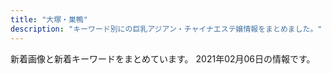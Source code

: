 ```yaml
---
title: "大塚・巣鴨"
description: "キーワード別にの巨乳アジアン・チャイナエステ嬢情報をまとめました。"
---
```


新着画像と新着キーワードをまとめています。
2021年02月06日の情報です。

<DmmAffiliateIns />
<KeywordTable
  shops={
    [
    {
        "url": "http://koukou.ests.co/",
        "station": "JR\u99d2\u8fbc\u99c5\u5317\u53e3",
        "keywords": {
            "D": 4,
            "87": 1,
            "86": 2,
            "85": 1
        },
        "img_links": [
            "http://koukou.a1.jps.cm/upload/sites/26/2020/07/2020071510180978-350x467.jpg",
            "http://koukou.a1.jps.cm/upload/sites/26/2021/01/2021013006464349-350x467.jpg",
            "http://koukou.ests.co/images/top.jpg",
            "http://koukou.ests.co/images/link_line.jpg",
            "http://koukou.ests.co/images/bjs3.jpg",
            "http://koukou.ests.co/images/news.jpg",
            "http://koukou.ests.co/images/acc3.jpg",
            "http://koukou.ests.co/images/mobile.jpg",
            "http://koukou.a1.jps.cm/upload/sites/26/2021/01/2021013006464349-200x268.jpg",
            "http://koukou.a1.jps.cm/upload/sites/26/2020/08/2020080301274439-350x467.jpg",
            "http://koukou.ests.co/images/pick.jpg",
            "http://koukou.a1.jps.cm/upload/sites/26/2020/08/2020080301274439-200x268.jpg",
            "http://koukou.a1.jps.cm/upload/sites/26/2020/07/2020071510180978-200x268.jpg",
            "http://koukou.ests.co/images/acc4.jpg",
            "http://koukou.a1.jps.cm/upload/sites/26/2020/10/202010230133115-200x268.jpg",
            "http://koukou.ests.co/images/acc1.jpg",
            "http://koukou.ests.co/images/acc2.jpg",
            "http://koukou.a1.jps.cm/upload/sites/26/2020/10/202010230133115-350x467.jpg",
            "http://koukou.ests.co/images/staff_line.jpg"
        ],
        "name": "\u3046\u3055\u304e"
    },
    {
        "name": "\u3066\u3082\u307f\u3084",
        "keywords": {},
        "station": "JR\u99d2\u8fbc\u99c5\u6771\u53e3",
        "img_links": [],
        "url": "http://ko-relax.info/"
    },
    {
        "url": "https://townnet.ne.jp/myondon/",
        "name": "\u660e\u6d1e",
        "station": "JR\u5927\u585a\u99c5\u5317\u53e3",
        "keywords": {},
        "img_links": [
            "https://townnet.ne.jp/myondon/top/access/img/kanban.jpg",
            "https://townnet.ne.jp/myondon/top/view/img/s_02.jpg",
            "https://townnet.ne.jp/myondon/top/staff/img/g_6576.jpg",
            "https://townnet.ne.jp/myondon/top/view/img/v_08.jpg",
            "https://townnet.ne.jp/myondon/top/staff/img/jun2.jpg",
            "https://townnet.ne.jp/myondon/img/img_02.jpg",
            "https://townnet.ne.jp/myondon/top/view/img/s_10.jpg",
            "https://townnet.ne.jp/myondon/top/img/information.jpg",
            "https://townnet.ne.jp/myondon/top/view/img/s_03.jpg",
            "https://townnet.ne.jp/myondon/top/staff/img/aya.jpg",
            "https://townnet.ne.jp/myondon/top/view/img/v_05.jpg",
            "https://townnet.ne.jp/myondon/top/view/img/v_03.jpg",
            "https://townnet.ne.jp/myondon/top/view/img/s_04.jpg",
            "https://townnet.ne.jp/myondon/top/staff/img/kaori.jpg",
            "https://townnet.ne.jp/myondon/top/img/net1.jpg",
            "https://townnet.ne.jp/myondon/top/staff/img/kaori_1.jpg",
            "https://townnet.ne.jp/myondon/top/view/img/s_07.jpg",
            "https://townnet.ne.jp/myondon/top/view/img/s_08.jpg",
            "https://townnet.ne.jp/myondon/top/view/img/s_01.jpg",
            "https://townnet.ne.jp/myondon/top/view/img/s_09.jpg",
            "https://townnet.ne.jp/myondon/top/staff/img/mari.jpg",
            "https://townnet.ne.jp/myondon/top/view/img/s_12.jpg",
            "https://townnet.ne.jp/myondon/top/view/img/s_06.jpg",
            "https://townnet.ne.jp/myondon/top/view/img/v_07.jpg",
            "https://townnet.ne.jp/myondon/top/system/img/price.jpg",
            "https://townnet.ne.jp/myondon/top/staff/img/hal.jpg",
            "https://townnet.ne.jp/myondon/top/view/img/s_05.jpg",
            "https://townnet.ne.jp/myondon/top/view/img/s_11.jpg",
            "https://townnet.ne.jp/myondon/top/staff/img/bb.jpg",
            "https://townnet.ne.jp/myondon/top/system/img/net.jpg",
            "https://townnet.ne.jp/myondon/top/view/img/v_04.jpg",
            "https://townnet.ne.jp/myondon/top/view/img/v_01.jpg",
            "https://townnet.ne.jp/myondon/top/view/img/v_06.jpg",
            "https://townnet.ne.jp/myondon/top/view/img/v_02.jpg"
        ]
    },
    {
        "url": "https://koi-relax.tokyo/",
        "station": "JR\u5de3\u9d28\u99c5",
        "name": "\u604b",
        "img_links": [],
        "keywords": {}
    },
    {
        "name": "\u7652\u3057\u306e\u5fc3",
        "keywords": {
            "D": 9,
            "E": 4,
            "88": 1,
            "F": 1,
            "C": 4,
            "89": 1,
            "90": 1,
            "G": 1,
            "92": 1
        },
        "url": "http://iyasi.relaxnabi.com/",
        "img_links": [
            "http://iyasi.relaxnabi.com/css/staff/staff51.jpg",
            "http://iyasi.relaxnabi.com/css/staff/staff37-a.jpg",
            "http://iyasi.relaxnabi.com/css/staff/staff0002-a.jpg",
            "http://iyasi.relaxnabi.com/css/staff/staff39-b.jpg",
            "http://iyasi.relaxnabi.com/css/nav/nav-002.png",
            "http://iyasi.relaxnabi.com/css/staff/staff45-a.jpg",
            "http://iyasi.relaxnabi.com/css/staff/staff28-a.jpg",
            "http://iyasi.relaxnabi.com/css/staff/staff52.jpg",
            "http://iyasi.relaxnabi.com/css/nav/nav-006.png",
            "http://iyasi.relaxnabi.com/css/staff/staff41-a.jpg",
            "http://iyasi.relaxnabi.com/css/top04-left.jpg",
            "http://iyasi.relaxnabi.com/css/staff/staff016.jpg",
            "http://iyasi.relaxnabi.com/css/staff/staff39.jpg",
            "http://iyasi.relaxnabi.com/css/staff/staff33.jpg",
            "http://iyasi.relaxnabi.com/css/nav/nav-004.png",
            "http://iyasi.relaxnabi.com/css/tel09.png",
            "http://iyasi.relaxnabi.com/css/staff/staff46.jpg",
            "http://iyasi.relaxnabi.com/css/staff/staff007-b.jpg",
            "http://iyasi.relaxnabi.com/css/staff/naiyo01.jpg",
            "http://iyasi.relaxnabi.com/css/staff/staff29-a.jpg",
            "http://iyasi.relaxnabi.com/css/staff/staff016-a.jpg",
            "http://iyasi.relaxnabi.com/css/staff/staff33-d.jpg",
            "http://iyasi.relaxnabi.com/css/staff/staff47.jpg",
            "http://iyasi.relaxnabi.com/css/nav/nav-003.png",
            "http://iyasi.relaxnabi.com/css/top0004-right.jpg",
            "http://iyasi.relaxnabi.com/css/staff/staff018-a.jpg",
            "http://iyasi.relaxnabi.com/css/nav/nav-001.png",
            "http://iyasi.relaxnabi.com/css/staff/staff24-a.jpg",
            "http://iyasi.relaxnabi.com/css/staff/staff40-a.jpg",
            "http://iyasi.relaxnabi.com/css/staff/staff40.jpg",
            "http://iyasi.relaxnabi.com/css/staff/staff007-a.jpg",
            "http://iyasi.relaxnabi.com/css/staff/staff53-a.jpg",
            "http://iyasi.relaxnabi.com/css/staff/staff49.jpg",
            "http://iyasi.relaxnabi.com/css/staff/staff38.jpg",
            "http://iyasi.relaxnabi.com/css/staff/staff45.jpg",
            "http://iyasi.relaxnabi.com/css/staff/staff49-a.jpg",
            "http://iyasi.relaxnabi.com/css/staff/staff33-b.jpg",
            "http://iyasi.relaxnabi.com/css/staff/staff38-a.jpg",
            "http://iyasi.relaxnabi.com/css/staff/staff018.jpg",
            "http://iyasi.relaxnabi.com/css/staff/staff006.jpg",
            "http://iyasi.relaxnabi.com/css/top01.jpg",
            "http://iyasi.relaxnabi.com/css/staff/staff24-b.jpg",
            "http://iyasi.relaxnabi.com/css/staff/staff39-a.jpg",
            "http://iyasi.relaxnabi.com/css/staff/staff33-a.jpg",
            "http://iyasi.relaxnabi.com/css/staff/staff33-c.jpg",
            "http://iyasi.relaxnabi.com/css/staff/staff44-a.jpg",
            "http://iyasi.relaxnabi.com/css/c-00001.jpg",
            "http://iyasi.relaxnabi.com/css/staff/staff46-a.jpg",
            "http://iyasi.relaxnabi.com/css/staff/staff006-a.jpg",
            "http://iyasi.relaxnabi.com/css/staff/staff52-a.jpg",
            "http://iyasi.relaxnabi.com/css/staff/staff24.jpg",
            "http://iyasi.relaxnabi.com/css/staff/staff019.jpg",
            "http://iyasi.relaxnabi.com/css/staff/staff28.jpg",
            "http://iyasi.relaxnabi.com/css/staff/staff47-a.jpg",
            "http://iyasi.relaxnabi.com/css/top03.jpg",
            "http://iyasi.relaxnabi.com/css/staff/staff44.jpg",
            "http://iyasi.relaxnabi.com/css/staff/staff29.jpg",
            "http://iyasi.relaxnabi.com/css/nav/nav-005.png",
            "http://iyasi.relaxnabi.com/css/staff/staff26.jpg",
            "http://iyasi.relaxnabi.com/css/recurit07.jpg",
            "http://iyasi.relaxnabi.com/css/staff/staff37-b.jpg",
            "http://iyasi.relaxnabi.com/css/staff/staff29-c.jpg",
            "http://iyasi.relaxnabi.com/css/staff/staff019-a.jpg",
            "http://iyasi.relaxnabi.com/css/staff/staff0002-b.jpg",
            "http://iyasi.relaxnabi.com/css/staff/staff33-e.jpg",
            "http://iyasi.relaxnabi.com/css/staff/staff29-b.jpg",
            "http://iyasi.relaxnabi.com/css/staff/staff26-b.jpg",
            "http://iyasi.relaxnabi.com/css/staff/staff26-a.jpg",
            "http://iyasi.relaxnabi.com/css/staff/staff53.jpg",
            "http://iyasi.relaxnabi.com/css/staff/staff41.jpg",
            "http://iyasi.relaxnabi.com/css/staff/staff0002.jpg",
            "http://iyasi.relaxnabi.com/css/staff/staff007.jpg",
            "http://iyasi.relaxnabi.com/css/staff/naiyo02.jpg",
            "http://iyasi.relaxnabi.com/css/staff/staff37.jpg"
        ],
        "station": "JR\u5927\u585a\u99c5\u5357\u53e3"
    },
    {
        "station": "JR\u5927\u585a\u99c5\u5317\u53e3",
        "url": "https://sakura.aoaoeo.com/",
        "keywords": {},
        "name": "SAKURA \u30ea\u30e9\u30af\u30bc\u30fc\u30b7\u30e7\u30f3",
        "img_links": []
    },
    {
        "station": "JR\u99d2\u8fbc\u99c5\u6771\u53e3",
        "url": "http://relax-treat.com/",
        "keywords": {},
        "img_links": [
            "http://relax-treat.com/css/nav/nav-003.jpg",
            "http://relax-treat.com/staff/ami/01.jpg",
            "http://relax-treat.com/css/staff/up.jpg",
            "http://relax-treat.com/staff/koko/01.jpg",
            "http://relax-treat.com/css/top02.jpg",
            "http://relax-treat.com/staff/koko/02.jpg",
            "http://relax-treat.com/staff/anna/02.jpg",
            "http://relax-treat.com/staff/mei/01.jpg",
            "http://relax-treat.com/css/nav/nav-006.jpg",
            "http://relax-treat.com/css/top-left0001.jpg",
            "http://relax-treat.com/css/nav/nav-002.jpg",
            "http://relax-treat.com/staff/anna/01.jpg",
            "http://relax-treat.com/staff/mei/02.jpg",
            "http://relax-treat.com/css/top-left02.jpg",
            "http://relax-treat.com/css/tel01.png",
            "http://relax-treat.com/css/nav/nav-005.jpg",
            "http://relax-treat.com/css/nav/nav-001.jpg",
            "http://relax-treat.com/staff/ami/02.jpg",
            "http://relax-treat.com/css/staff/new.jpg",
            "http://relax-treat.com/css/nav/nav-004.jpg"
        ],
        "name": "Chocolate -\u30c1\u30e7\u30b3\u30ec\u30fc\u30c8-"
    },
    {
        "img_links": [
            "http://es-romance.work/_src/51012030/wechatimg29_20201216144753098.jpg",
            "http://es-romance.work/_src/50927127/wechatimg1478.jpg",
            "http://es-romance.work/_src/51884524/wechatimg189.jpg",
            "http://es-romance.work/_src/50927120/wechatimg1613.jpg",
            "http://es-romance.work/_src/50801631/wechatimg1562.jpg",
            "http://es-romance.work/_src/50572186/slider1_20201209160139057.jpg",
            "http://es-romance.work/_src/50572130/wechatimg198_20190126093224863.jpg",
            "http://es-romance.work/_src/51012034/wechatimg26_20201216144753104.jpg",
            "http://es-romance.work/_src/51012028/wechatimg28_20201216144753096.jpg",
            "http://es-romance.work/_src/50801641/wechatimg1562.jpg",
            "http://es-romance.work/_src/50801632/wechatimg1562.jpg",
            "http://es-romance.work/_src/50572179/cam.jpg",
            "http://es-romance.work/_src/51884531/wechatimg68_20210116175936714.jpg",
            "http://es-romance.work/_src/51884564/wechatimg188.jpg",
            "http://es-romance.work/_src/51012024/wechatimg29_20201216144753098.jpg",
            "http://es-romance.work/_src/52594297/wechatimg184.jpg",
            "http://es-romance.work/_src/50906837/wechatimg1563.jpg",
            "http://es-romance.work/_src/50572192/wechatimg402.jpg",
            "http://es-romance.work/_src/51884534/wechatimg69_20210116175936641.jpg",
            "http://es-romance.work/_src/50572184/slider2_20201209160139115.jpg",
            "http://es-romance.work/_src/50572185/slider3_20201209160139119.jpg",
            "http://es-romance.work/_src/52594292/wechatimg188.jpg",
            "http://es-romance.work/_src/52594294/wechatimg189.jpg",
            "http://es-romance.work/_src/51012033/wechatimg26_20201216144753104.jpg",
            "http://es-romance.work/_src/50572128/_k3_4082.jpg",
            "http://es-romance.work/_src/52594243/wechatimg70_20210116175936719.jpg",
            "http://es-romance.work/_src/50572199/wechatimg403_20201111115842580.jpg",
            "http://es-romance.work/_src/50572194/wechatimg402.jpg",
            "http://es-romance.work/_src/51012031/wechatimg29_20201216144753098.jpg",
            "http://es-romance.work/_src/52594291/wechatimg188.jpg",
            "http://es-romance.work/_src/50572204/wechatimg401_20201111115842621.jpg",
            "http://es-romance.work/_src/51884532/wechatimg69_20210116175936641.jpg",
            "http://es-romance.work/_src/50927128/wechatimg1478.jpg",
            "http://es-romance.work/_src/51884527/wechatimg70_20210116175936719.jpg",
            "http://es-romance.work/_src/50801637/wechatimg1561.jpg",
            "http://es-romance.work/_src/50572195/wechatimg401_20201111115842621.jpg",
            "http://es-romance.work/_src/51012027/wechatimg28_20201216144753096.jpg",
            "http://es-romance.work/_src/50927123/wechatimg1619.jpg",
            "http://es-romance.work/_src/50927122/wechatimg1613.jpg",
            "http://es-romance.work/_src/51884526/wechatimg70_20210116175936719.jpg",
            "http://es-romance.work/_src/51012032/wechatimg26_20201216144753104.jpg",
            "http://es-romance.work/_src/50906836/wechatimg1563.jpg",
            "http://es-romance.work/_src/50927258/wechatimg1613.jpg",
            "http://es-romance.work/_src/50572196/wechatimg401_20201111115842621.jpg",
            "http://es-romance.work/_src/50927125/wechatimg1619.jpg",
            "http://es-romance.work/_src/50927126/wechatimg1478.jpg",
            "http://es-romance.work/_src/52594298/wechatimg184.jpg",
            "http://es-romance.work/_src/52594293/wechatimg189.jpg",
            "http://es-romance.work/_src/50572170/slider5_20201209160139125.jpg",
            "http://es-romance.work/_src/52594244/wechatimg68_20210116175936714.jpg",
            "http://es-romance.work/_src/50927114/wechatimg1613.jpg",
            "http://es-romance.work/_src/50572177/navinavi_02.png",
            "http://es-romance.work/_src/51884533/wechatimg69_20210116175936641.jpg",
            "http://es-romance.work/_src/51884529/wechatimg68_20210116175936714.jpg",
            "http://es-romance.work/_src/51884530/wechatimg68_20210116175936714.jpg",
            "http://es-romance.work/_src/50572193/wechatimg402.jpg",
            "http://es-romance.work/_src/50572197/wechatimg401_20201111115842621.jpg",
            "http://es-romance.work/_src/51884528/wechatimg70_20210116175936719.jpg",
            "http://es-romance.work/_src/52594290/wechatimg188.jpg",
            "http://es-romance.work/_src/50572180/cam.jpg",
            "http://es-romance.work/_src/50927121/wechatimg1613.jpg",
            "http://es-romance.work/_src/52594245/wechatimg69_20210116175936641.jpg",
            "http://es-romance.work/_src/51884523/wechatimg184.jpg",
            "http://es-romance.work/_src/50801638/wechatimg1561.jpg",
            "http://es-romance.work/_src/50927124/wechatimg1619.jpg",
            "http://es-romance.work/_src/50906838/wechatimg1563.jpg",
            "http://es-romance.work/_src/51012026/wechatimg28_20201216144753096.jpg",
            "http://es-romance.work/_src/51012166/wechatimg28_20201216144753096.jpg",
            "http://es-romance.work/_src/52594296/wechatimg184.jpg",
            "http://es-romance.work/_src/50572198/wechatimg403_20201111115842580.jpg",
            "http://es-romance.work/_src/50801636/wechatimg1561.jpg",
            "http://es-romance.work/_src/50801640/wechatimg1562.jpg",
            "http://es-romance.work/_src/51012029/wechatimg29_20201216144753098.jpg",
            "http://es-romance.work/_src/50572203/wechatimg401_20201111115842621.jpg",
            "http://es-romance.work/_src/50801639/wechatimg1562.jpg",
            "http://es-romance.work/_src/50572175/navinavi_01.png",
            "http://es-romance.work/_src/51012023/wechatimg26_20201216144753104.jpg",
            "http://es-romance.work/_src/52594295/wechatimg189.jpg",
            "http://es-romance.work/_src/50572200/wechatimg403_20201111115842580.jpg"
        ],
        "name": "\u304a\u5e30\u308aBABY",
        "keywords": {},
        "url": "http://es-romance.work/",
        "station": "JR\u5de3\u9d28\u99c5\u6b63\u9762\u53e3"
    },
    {
        "name": "\u99a8-\u304b\u304a\u308a-",
        "url": "http://rinpa-awa.info/",
        "img_links": [],
        "keywords": {},
        "station": "JR\u5927\u585a\u99c5\u5317\u53e3"
    },
    {
        "url": "http://www.relax-luck.work/",
        "station": "JR\u5de3\u9d28\u99c5\u6b63\u9762\u53e3",
        "keywords": {},
        "name": "Relax Luck",
        "img_links": [
            "http://www.relax-luck.work/sp/img/siori1.jpg",
            "http://www.relax-luck.work/sp/images/staff_t.jpg",
            "http://www.relax-luck.work/sp/images/rec2.jpg",
            "http://www.relax-luck.work/images/1.jpg",
            "http://www.relax-luck.work/img/sizuka1.jpg",
            "http://www.relax-luck.work/img/erika1.jpg",
            "http://www.relax-luck.work/images/4.jpg",
            "http://www.relax-luck.work/sp/staff/miho.jpg",
            "http://www.relax-luck.work/sp/images/int2.png",
            "http://www.relax-luck.work/sp/images/interior_t.jpg",
            "http://www.relax-luck.work/sp/staff/siori.jpg",
            "http://www.relax-luck.work/sp/img/miho1.jpg",
            "http://www.relax-luck.work/sp/img/sizuka1.jpg",
            "http://www.relax-luck.work/images/int2.png",
            "http://www.relax-luck.work/img/miho2.jpg",
            "http://www.relax-luck.work/img/siori2.jpg",
            "http://www.relax-luck.work/images/3.jpg",
            "http://www.relax-luck.work/images/head.jpg",
            "http://www.relax-luck.work/images/sys.png",
            "http://www.relax-luck.work/images/tr.jpg",
            "http://www.relax-luck.work/sp/menu/staff.jpg",
            "http://www.relax-luck.work/images/interior_t.jpg",
            "http://www.relax-luck.work/sp/img/erika2.jpg",
            "http://www.relax-luck.work/sp/img/miho2.jpg",
            "http://www.relax-luck.work/sp/img/siori2.jpg",
            "http://www.relax-luck.work/sp/staff/sizuka.jpg",
            "http://www.relax-luck.work/sp/menu/top.jpg",
            "http://www.relax-luck.work/sp/img/erika1.jpg",
            "http://www.relax-luck.work/images/2.jpg",
            "http://www.relax-luck.work/images/int1.png",
            "http://www.relax-luck.work/img/sizuka2.jpg",
            "http://www.relax-luck.work/img/siori1.jpg",
            "http://www.relax-luck.work/sp/images/footer.jpg",
            "http://www.relax-luck.work/sp/images/head.jpg",
            "http://www.relax-luck.work/sp/images/ac1.png",
            "http://www.relax-luck.work/sp/images/sys.png",
            "http://www.relax-luck.work/img/miho1.jpg",
            "http://www.relax-luck.work/images/news_t.jpg",
            "http://www.relax-luck.work/sp/images/tel.png",
            "http://www.relax-luck.work/sp/images/int1.png",
            "http://www.relax-luck.work/sp/img/sizuka2.jpg",
            "http://www.relax-luck.work/img/erika2.jpg",
            "http://www.relax-luck.work/sp/staff/erika.jpg",
            "http://www.relax-luck.work/images/ac1.jpg",
            "http://www.relax-luck.work/images/sm.jpg",
            "http://www.relax-luck.work/images/rec2.jpg",
            "http://www.relax-luck.work/sp/images/ac1.jpg",
            "http://www.relax-luck.work/images/ta.jpg",
            "http://www.relax-luck.work/sp/images/ta.png",
            "http://www.relax-luck.work/sp/images/rec1.jpg",
            "http://www.relax-luck.work/images/rec1.jpg",
            "http://www.relax-luck.work/images/staff_t.jpg",
            "http://www.relax-luck.work/sp/images/news.jpg"
        ]
    },
    {
        "station": "\u897f\u5de3\u9d28\u99c5A3\u53e3",
        "name": "RelaCute no.1\u30fb\u30ea\u30e9\u30ad\u30e5\u30fc\u30c8 no.1",
        "url": "http://mermaid.tyo.ac/",
        "img_links": [
            "http://mermaid.tyo.ac/photos/sites/9/2021/01/2021010607193228.jpg",
            "http://mermaid.tyo.ac/photos/sites/9/2020/07/2020070504013427.jpg",
            "http://mermaid.tyo.ac/photos/sites/9/2020/07/2020070504014544.jpg",
            "http://mermaid.tyo.ac/photos/sites/9/2021/01/2021010607193459.jpg",
            "http://mermaid.tyo.ac/images/themes/blue/s_news.png",
            "http://mermaid.tyo.ac/photos/sites/9/2020/07/2020070504013051.jpg",
            "http://mermaid.tyo.ac/photos/sites/9/2020/07/202007050401424.jpg",
            "http://mermaid.tyo.ac/images/room3.jpg",
            "http://mermaid.tyo.ac/images/themes/blue/s_zysx.png",
            "http://mermaid.tyo.ac/images/themes/blue/s_ranking.png",
            "http://mermaid.tyo.ac/images/themes/blue/s_pickup.png",
            "http://mermaid.tyo.ac/photos/sites/9/2020/07/2020070504014471.jpg",
            "http://mermaid.tyo.ac/images/themes/blue/s_staff.png",
            "http://mermaid.tyo.ac/photos/sites/9/2021/01/2021010607375590.jpg",
            "http://mermaid.tyo.ac/photos/sites/9/2021/01/2021010607374728.jpg",
            "http://mermaid.tyo.ac/photos/sites/9/2021/01/202101060719336.jpg",
            "http://mermaid.tyo.ac/photos/sites/9/2021/01/2021010607193226.jpg",
            "http://mermaid.tyo.ac/photos/sites/9/2020/07/202007050401371.jpg",
            "http://mermaid.tyo.ac/images/room2.jpg",
            "http://mermaid.tyo.ac/images/themes/blue/no1.png",
            "http://mermaid.tyo.ac/photos/sites/9/2020/07/2020070504013113.jpg",
            "http://mermaid.tyo.ac/images/themes/blue/r3.jpg",
            "http://mermaid.tyo.ac/images/themes/blue/line.png",
            "http://mermaid.tyo.ac/images/themes/blue/s_link.png",
            "http://mermaid.tyo.ac/photos/sites/9/2020/07/2020070504012859.jpg",
            "http://mermaid.tyo.ac/photos/sites/9/2020/07/2020070504013573.jpg",
            "http://mermaid.tyo.ac/images/themes/blue/s_newface.png",
            "http://mermaid.tyo.ac/images/themes/blue/no2.png",
            "http://mermaid.tyo.ac/photos/sites/9/2021/01/2021010607193192.jpg",
            "http://mermaid.tyo.ac/photos/sites/9/2020/07/2020070504013841.jpg",
            "http://mermaid.tyo.ac/photos/sites/9/2021/01/2021010607374113.jpg",
            "http://mermaid.tyo.ac/photos/sites/9/2020/07/2020070504012720.jpg",
            "http://mermaid.tyo.ac/photos/sites/9/2020/07/2020070504013325.jpg",
            "http://mermaid.tyo.ac/images/room4.jpg",
            "http://mermaid.tyo.ac/photos/sites/9/2020/07/2020070504014156.jpg",
            "http://mermaid.tyo.ac/photos/sites/9/2020/07/2020070504013943.jpg",
            "http://mermaid.tyo.ac/images/themes/blue/mobile.jpg",
            "http://mermaid.tyo.ac/photos/sites/9/2020/07/2020070504014629.jpg",
            "http://mermaid.tyo.ac/photos/sites/9/2020/07/2020070504012584.jpg",
            "http://mermaid.tyo.ac/photos/sites/9/2021/01/2021010607373428.jpg",
            "http://mermaid.tyo.ac/images/room1.jpg"
        ],
        "keywords": {
            "83": 6,
            "D": 42,
            "87": 6,
            "C": 30,
            "E": 6,
            "86": 24,
            "85": 18
        }
    },
    {
        "img_links": [
            "http://www.nekochan.masg.info/images/int2.jpg",
            "http://www.nekochan.masg.info/files/006-02.jpg",
            "http://www.nekochan.masg.info/images/head.jpg",
            "http://www.nekochan.masg.info/images/interior_t.jpg",
            "http://www.nekochan.masg.info/files/001.jpg",
            "http://www.nekochan.masg.info/files/004.jpg",
            "http://www.nekochan.masg.info/images/int1.jpg",
            "http://www.nekochan.masg.info/images/staff_t.jpg",
            "http://www.nekochan.masg.info/images/mobile.jpg",
            "http://www.nekochan.masg.info/files/005.jpg",
            "http://www.nekochan.masg.info/images/news.jpg",
            "http://www.nekochan.masg.info/files/002-02.jpg",
            "http://www.nekochan.masg.info/images/tel.jpg",
            "http://www.nekochan.masg.info/files/003-02.jpg",
            "http://www.nekochan.masg.info/files/005-02.jpg",
            "http://www.nekochan.masg.info/files/004-02.jpg",
            "http://www.nekochan.masg.info/files/001-02.jpg",
            "http://www.nekochan.masg.info/images/sys.jpg",
            "http://www.nekochan.masg.info/files/006.jpg",
            "http://www.nekochan.masg.info/files/002.jpg",
            "http://www.nekochan.masg.info/files/003.jpg"
        ],
        "name": "\u306d\u3053\u3061\u3083\u3093",
        "keywords": {
            "D": 3,
            "88": 2,
            "87": 1,
            "C": 2,
            "81": 1,
            "83": 1,
            "90": 1,
            "E": 1
        },
        "station": "JR\u99d2\u8fbc\u99c5\u6771\u53e3",
        "url": "http://www.nekochan.masg.info/"
    },
    {
        "url": "http://www.ko-story.com/",
        "img_links": [
            "http://www.ko-story.com/css/tel01.png",
            "http://www.ko-story.com/css/staff/staff-010-b.jpg",
            "http://www.ko-story.com/css/nav/nav-001.jpg",
            "http://www.ko-story.com/css/staff/staff-0013-b.jpg",
            "http://www.ko-story.com/css/osusume-013.jpg",
            "http://www.ko-story.com/css/staff/staff-0013-a.jpg",
            "http://www.ko-story.com/css/staff/staff-010-a.jpg",
            "http://www.ko-story.com/css/nav/nav-005.jpg",
            "http://www.ko-story.com/css/nav/nav-006.jpg",
            "http://www.ko-story.com/css/head-change.jpg",
            "http://www.ko-story.com/css/top01-left03.jpg",
            "http://www.ko-story.com/css/main-staff03.jpg",
            "http://www.ko-story.com/css/osusume-011.jpg",
            "http://www.ko-story.com/css/staff/staff-0014-a.jpg",
            "http://www.ko-story.com/css/staff/staff-012-b.jpg",
            "http://www.ko-story.com/css/top01-left02.jpg",
            "http://www.ko-story.com/css/osusume-00014a.jpg",
            "http://www.ko-story.com/css/nav/nav-007.jpg",
            "http://www.ko-story.com/css/nav/nav-004.jpg",
            "http://www.ko-story.com/css/main-staff01.jpg",
            "http://www.ko-story.com/css/staff/staff-0014-b.jpg",
            "http://www.ko-story.com/css/staff/staff-012-a.jpg",
            "http://www.ko-story.com/css/main-girl02.png",
            "http://www.ko-story.com/css/top01-left01.png",
            "http://www.ko-story.com/css/nav/nav-003.jpg",
            "http://www.ko-story.com/css/nav/nav-002.jpg"
        ],
        "name": "\u30b9\u30c8\u30fc\u30ea\u30fc",
        "station": "JR\u99d2\u8fbc\u99c5\u5357\u53e3",
        "keywords": {
            "88": 6,
            "D": 8,
            "89": 2
        }
    },
    {
        "img_links": [
            "http://relax-orange.work/i/img/s5.jpg",
            "http://relax-orange.work/img/m50.png",
            "http://relax-orange.work/i/img/s2.jpg",
            "http://relax-orange.work/i/img/r1.jpg",
            "http://relax-orange.work/i/img/sta5.jpg",
            "http://relax-orange.work/img/s1.jpg",
            "http://relax-orange.work/img/m4.png",
            "http://relax-orange.work/img/m60.png",
            "http://relax-orange.work/img/st2.jpg",
            "http://relax-orange.work/img/m1.png",
            "http://relax-orange.work/img/m30.png",
            "http://relax-orange.work/i/img/s1.jpg",
            "http://relax-orange.work/img/sta3.jpg",
            "http://relax-orange.work/img/mobile-botton-0.png",
            "http://relax-orange.work/img/m5.png",
            "http://relax-orange.work/img/m3.png",
            "http://relax-orange.work/img/st1.jpg",
            "http://relax-orange.work/img/kanban.jpg",
            "http://relax-orange.work/i/img/s3.jpg",
            "http://relax-orange.work/img/s2.jpg",
            "http://relax-orange.work/img/m20.png",
            "http://relax-orange.work/img/s3.jpg",
            "http://relax-orange.work/img/sta2.jpg",
            "http://relax-orange.work/img/s5.jpg",
            "http://relax-orange.work/i/img/acc.jpg",
            "http://relax-orange.work/i/img/r4.jpg",
            "http://relax-orange.work/img/st5.jpg",
            "http://relax-orange.work/i/img/r3.jpg",
            "http://relax-orange.work/i/img/kanban.jpg",
            "http://relax-orange.work/i/img/r2.jpg",
            "http://relax-orange.work/img/m40.png",
            "http://relax-orange.work/img/m6.png",
            "http://relax-orange.work/img/sta1.jpg",
            "http://relax-orange.work/img/nos.jpg",
            "http://relax-orange.work/img/sta5.jpg",
            "http://relax-orange.work/img/m2.png",
            "http://relax-orange.work/img/st3.jpg"
        ],
        "keywords": {
            "C": 14,
            "87": 3,
            "E": 3,
            "86": 4,
            "85": 3,
            "D": 4,
            "88": 3
        },
        "url": "http://relax-orange.work/",
        "name": "\u30aa\u30ec\u30f3\u30b8",
        "station": "JR\u5de3\u9d28\u99c5\u5317\u53e3"
    },
    {
        "keywords": {},
        "img_links": [],
        "station": "JR\u5927\u585a\u99c5\u5357\u53e3",
        "url": "http://rin-este.info/",
        "name": "\u51db\u82b1 \u308a\u3093\u304b"
    },
    {
        "keywords": {},
        "station": "JR\u99d2\u8fbc\u99c5\u5357\u53e3",
        "name": "\u7652\u3057\u306e\u68ee",
        "img_links": [
            "http://iyashinomori.oks.bz/images/mobile.jpg",
            "http://iyashinomori.oks.bz/images/s_staff.png",
            "http://iyashinomori.oks.bz/images/room4.jpg",
            "http://iyashinomori.oks.bz/photos/sites/72/2020/10/2020101903314625.jpg",
            "http://iyashinomori.oks.bz/photos/sites/72/2020/10/2020101903314748.jpg",
            "http://iyashinomori.oks.bz/images/top.jpg",
            "http://iyashinomori.oks.bz/images/room1.jpg",
            "http://iyashinomori.oks.bz/photos/sites/72/2020/10/2020101903342723.jpg",
            "http://iyashinomori.oks.bz/images/bj3.jpg",
            "http://iyashinomori.oks.bz/images/room3.jpg",
            "http://iyashinomori.oks.bz/images/room2.jpg",
            "http://iyashinomori.oks.bz/images/bj2.jpg",
            "http://iyashinomori.oks.bz/photos/sites/72/2020/10/2020101903314523.jpg",
            "http://iyashinomori.oks.bz/images/s_news.jpg",
            "http://iyashinomori.oks.bz/photos/sites/72/2020/10/2020101903203761.jpg"
        ],
        "url": "http://iyashinomori.oks.bz/"
    }
]
}
/>
<DmmAffiliateScript />
